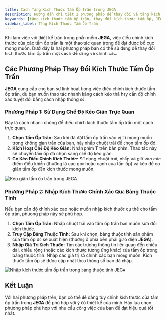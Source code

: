 ```yaml
---
title: Cách Tăng Kích Thước Tấm Ốp Trần trong JEGA
description: Hướng dẫn chi tiết 2 phương pháp để thay đổi và tăng kích thước tấm ốp trần trong phần mềm thiết kế JEGA, giúp bạn tùy chỉnh không gian trần một cách linh hoạt.
keywords: [tăng kích thước tấm ốp trần, thay đổi kích thước tấm ốp, JEGA, thiết kế trần, tùy chỉnh tấm ốp, tấm ốp trần lớn hơn, co kéo tấm ốp, nhập kích thước tấm ốp]
sidebar_label: Tăng Kích Thước Tấm Ốp Trần
---
```



Khi làm việc với thiết kế trần trong phần mềm **JEGA**, việc điều chỉnh kích thước của các tấm ốp trần là một thao tác quan trọng để đạt được bố cục mong muốn. Dưới đây là hai phương pháp bạn có thể sử dụng để thay đổi kích thước tấm ốp trần một cách dễ dàng và chính xác.

## Các Phương Pháp Thay Đổi Kích Thước Tấm Ốp Trần

**JEGA** cung cấp cho bạn sự linh hoạt trong việc điều chỉnh kích thước tấm ốp trần, dù bạn muốn thao tác nhanh bằng cách kéo thả hay cần độ chính xác tuyệt đối bằng cách nhập thông số.

### Phương Pháp 1: Sử Dụng Chế Độ Kéo Giãn Trực Quan

Đây là cách nhanh chóng để điều chỉnh kích thước tấm ốp trần một cách trực quan.

1.  **Chọn Tấm Ốp Trần:** Sau khi đã đặt tấm ốp trần vào vị trí mong muốn trong không gian trần của bạn, hãy nhấp chuột trái để chọn tấm ốp đó.
2.  **Kích Hoạt Chế Độ Kéo Giãn:** Nhấn phím **T** trên bàn phím. Thao tác này sẽ chuyển tấm ốp đã chọn sang chế độ kéo giãn.
3.  **Co Kéo Điều Chỉnh Kích Thước:** Sử dụng chuột trái, nhấp và giữ vào các điểm điều khiển (thường là các góc hoặc cạnh của tấm ốp) và kéo để co giãn tấm ốp đến kích thước mong muốn.

![Kéo giãn tấm ốp trần trong JEGA](https://jega.vn/upload/photos/shares/jega/796.1.png)

### Phương Pháp 2: Nhập Kích Thước Chính Xác Qua Bảng Thuộc Tính

Nếu bạn cần độ chính xác cao hoặc muốn nhập kích thước cụ thể cho tấm ốp trần, phương pháp này sẽ phù hợp.

1.  **Chọn Tấm Ốp Trần:** Nhấp chuột trái vào tấm ốp trần bạn muốn sửa đổi kích thước.
2.  **Truy Cập Bảng Thuộc Tính:** Sau khi chọn, bảng thuộc tính sản phẩm của tấm ốp đó sẽ xuất hiện (thường ở phía bên phải giao diện **JEGA**).
3.  **Nhập Giá Trị Kích Thước:** Tìm các trường thông tin liên quan đến chiều dài, chiều rộng (hoặc các kích thước tương ứng khác) của tấm ốp trong bảng thuộc tính. Nhập các giá trị số chính xác bạn mong muốn. Kích thước tấm ốp sẽ được cập nhật theo thông số bạn đã nhập.

![Nhập kích thước tấm ốp trần trong bảng thuộc tính JEGA](https://jega.vn/upload/photos/shares/jega/796.2.png)

## Kết Luận

Với hai phương pháp trên, bạn có thể dễ dàng tùy chỉnh kích thước của tấm ốp trần trong **JEGA** để phù hợp với ý đồ thiết kế của mình. Hãy lựa chọn phương pháp phù hợp với nhu cầu công việc của bạn để đạt hiệu quả tốt nhất.
